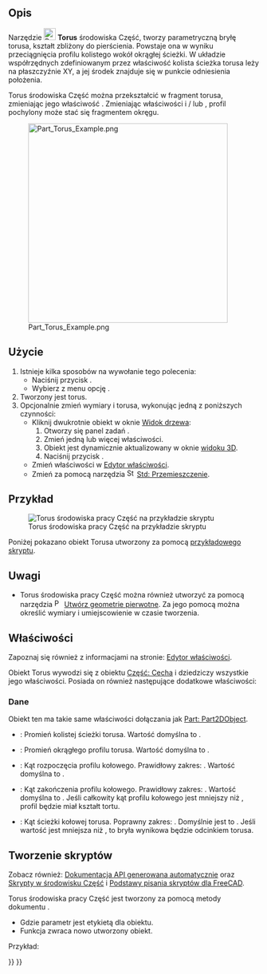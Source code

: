 <languages/>

{{Docnav/pl
|[[Part_Cone/pl|Stożek]]
|[[Part_Tube/pl|Rura]]
|[[Part_Workbench/pl|środowisko pracy Część]]
|IconL=Part_Cone.svg
|IconR=Part_Tube.svg
|IconC=Workbench_Part.svg
}}

{{GuiCommand/pl
|Name=Part Torus
|Name/pl=Część: Torus
|MenuLocation=Część  → Bryła pierwotna → Torus
|Workbenches=[[Part_Workbench/pl|Część]]
|SeeAlso=[[Part_Primitives/pl|Bryły pierwotne]]
}}

<span id="Description"></span>
==Opis==

Narzędzie [[Image:Part_Torus.svg|24px]] '''Torus''' środowiska Część, tworzy parametryczną bryłę torusa, kształt zbliżony do pierścienia. Powstaje ona w wyniku przeciągnięcia profilu kolistego wokół okrągłej ścieżki. W układzie współrzędnych zdefiniowanym przez właściwość {{PropertyData|Umiejscowienie}} kolista ścieżka torusa leży na płaszczyźnie XY, a jej środek znajduje się w punkcie odniesienia położenia.

Torus środowiska Część można przekształcić w fragment torusa, zmieniając jego właściwość {{PropertyData|Kąt3}}. Zmieniając właściwości {{PropertyData|Kąt1}} i / lub {{PropertyData|Kąt2}}, profil pochylony może stać się fragmentem okręgu.

[[Image:Part_Torus_Example.png|400px]]

<span id="Usage"></span>
==Użycie==

<div class="mw-translate-fuzzy">
# Istnieje kilka sposobów na wywołanie tego polecenia:
#* Naciśnij przycisk {{Button|[[Image:Part_Torus.svg|16px]] [[Part_Torus/pl|Part Torus]]}}.
#* Wybierz z menu opcję {{MenuCommand|Część → Bryła pierwotna → [[Image:Part_Torus.svg|16px]] Torus}}.
# Tworzony jest torus.
# Opcjonalnie zmień wymiary i {{PropertyData|Umiejscowienie}} torusa, wykonując jedną z poniższych czynności:
#* Kliknij dwukrotnie obiekt w oknie [[Tree_view/pl|Widok drzewa]]:
#*# Otworzy się panel zadań {{MenuCommand|Geometric Primitives}}.
#*# Zmień jedną lub więcej właściwości.
#*# Obiekt jest dynamicznie aktualizowany w oknie [[3D_view|widoku 3D]].
#*# Naciśnij przycisk {{Button|OK}}.
#* Zmień właściwości w [[Property_editor/pl|Edytor właściwości]].
#* Zmień {{PropertyData|Umiejscowienie}} za pomocą narzędzia [[Image:Std_TransformManip.svg|16px]] [[Std_TransformManip/pl|Std: Przemieszczenie]].
</div>

<span id="Example"></span>
==Przykład==

[[Image:Part_Torus_Scripting_Example.png|thumb|Torus środowiska pracy Część na przykładzie skryptu]]

Poniżej pokazano obiekt Torusa utworzony za pomocą  [[#Tworzenie_skrypt.C3.B3w|przykładowego skryptu]].

<span id="Notes"></span>
==Uwagi==

* Torus środowiska pracy Część można również utworzyć za pomocą narzędzia [[Image:Part_Primitives.svg|16px]] [[Part_Primitives/pl|Utwórz geometrie pierwotne]]. Za jego pomocą można określić wymiary i umiejscowienie w czasie tworzenia.

<span id="Properties"></span>
==Właściwości==

Zapoznaj się również z informacjami na stronie: [[Property_editor/pl|Edytor właściwości]].

Obiekt Torus wywodzi się z obiektu [[Part_Feature/pl|Część: Cecha]] i dziedziczy wszystkie jego właściwości. Posiada on również następujące dodatkowe właściwości:

<span id="Data"></span>
===Dane===

{{TitleProperty|Dołączenie}}

Obiekt ten ma takie same właściwości dołączania jak [[Part_Part2DObject/pl#Dane|Part: Part2DObject]].

{{TitleProperty|Torus}}

* {{PropertyData|Promień1|długość}}: Promień kolistej ścieżki torusa. Wartość domyślna to {{Value|10mm}}.
* {{PropertyData|Promień2|długość}}: Promień okrągłego profilu torusa. Wartość domyślna to {{Value|2mm}}.
* {{PropertyData|Kąt 1|Kąt }}: Kąt rozpoczęcia profilu kołowego. Prawidłowy zakres: {{Value|-180° &lt;&#61; wartość &lt;&#61; 180°}}. Wartość domyślna to {{Value|-180°}}.
* {{PropertyData|Kąt 2|Kąt }}: Kąt zakończenia profilu kołowego. Prawidłowy zakres: {{Value|-180° &lt;&#61; wartość &lt;&#61; 180°}}. Wartość domyślna to {{Value|180°}}. Jeśli całkowity kąt profilu kołowego jest mniejszy niż {{Value|360°}}, profil będzie miał kształt tortu.
* {{PropertyData|Kąt 3|Kąt }}: Kąt ścieżki kołowej torusa. Poprawny zakres: {{Value|0° &lt; wartość &lt;&#61; 360°}}. Domyślnie jest to {{Value|360°}}. Jeśli wartość jest mniejsza niż {{Value|360°}}, to bryła wynikowa będzie odcinkiem torusa.

<span id="Scripting"></span>
==Tworzenie skryptów==

Zobacz również: [https://freecad.github.io/SourceDoc/ Dokumentacja API generowana automatycznie] oraz [[Part_scripting/pl|Skrypty w środowisku Część]] i [[FreeCAD_Scripting_Basics/pl|Podstawy pisania skryptów dla FreeCAD]].

Torus środowiska pracy Część jest tworzony za pomocą metody dokumentu {{incode|addObject()}}.

{{Code|code=
torus = FreeCAD.ActiveDocument.addObject("Part::Torus", "myTorus")
}}

* Gdzie parametr {{Incode|"myTorus"}} jest etykietą dla obiektu.
* Funkcja zwraca nowo utworzony obiekt.

Przykład:

{{Code|code=
import FreeCAD as App

doc = App.activeDocument()

torus = doc.addObject("Part::Torus", "myTorus")
torus.Radius1 = 20
torus.Radius2 = 10
torus.Angle1 = -90
torus.Angle2 = 45
torus.Angle3 = 270
torus.Placement = App.Placement(App.Vector(1, 2, 3), App.Rotation(30, 45, 10))

doc.recompute()
}}


{{Docnav/pl
|[[Part_Cone/pl|Stożek]]
|[[Part_Tube/pl|Rura]]
|[[Part_Workbench/pl|środowisko pracy Część]]
|IconL=Part_Cone.svg
|IconR=Part_Tube.svg
|IconC=Workbench_Part.svg
}}

{{Part_Tools_navi{{#translation:}}}}
{{Userdocnavi{{#translation:}}}}